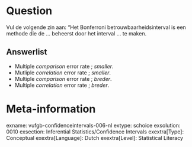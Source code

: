 Question
========
Vul de volgende zin aan: "Het Bonferroni betrouwbaarheidsinterval is een methode die de ... beheerst door het interval ... te maken.

Answerlist
----------
* Multiple *comparison* error rate ; *smaller*.
* Mutliple *correlation* error rate ; *smaller*.
* Multiple *comparison* error rate ; *breder*.
* Multiple *correlation* error rate ; *breder*.

Meta-information
================
exname: vufgb-confidenceintervals-006-nl
extype: schoice
exsolution: 0010
exsection: Inferential Statistics/Confidence Intervals
exextra[Type]: Conceptual
exextra[Language]: Dutch
exextra[Level]: Statistical Literacy
